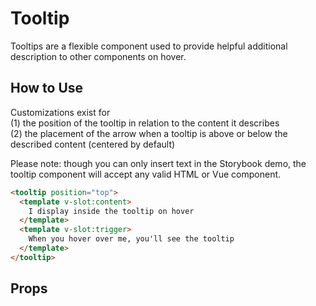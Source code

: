 
# Tooltip

Tooltips are a flexible component used to provide helpful additional description to other components on hover.

<Preview>
  <Story id="components-tooltip--primary" />
</Preview>

## How to Use
Customizations exist for<br />
(1) the position of the tooltip in relation to the content it describes<br />
(2) the placement of the arrow when a tooltip is above or below the described content (centered by default)<br />

Please note: though you can only insert text in the Storybook demo, the tooltip component will accept any valid HTML or Vue component.

```html
<tooltip position="top">
  <template v-slot:content>
    I display inside the tooltip on hover
  </template>
  <template v-slot:trigger>
    When you hover over me, you'll see the tooltip
  </template>
</tooltip>
```

## Props

<ArgsTable story={PRIMARY_STORY} />
